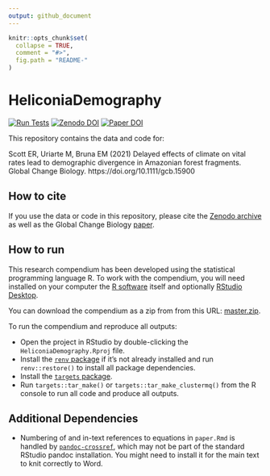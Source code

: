 ```yaml
---
output: github_document
---
```


<!-- README.md is generated from README.Rmd. Please edit that file -->

```r
knitr::opts_chunk$set(
  collapse = TRUE,
  comment = "#>",
  fig.path = "README-"
)
```

# HeliconiaDemography

<!-- badges: start -->

[![Run Tests](https://github.com/BrunaLab/HeliconiaDemography/actions/workflows/run-testthat.yaml/badge.svg)](https://github.com/BrunaLab/HeliconiaDemography/actions/workflows/run-testthat.yaml) [![Zenodo DOI](https://zenodo.org/badge/289078614.svg)](https://zenodo.org/badge/latestdoi/289078614) [![Paper DOI](https://img.shields.io/badge/DOI-10.1111%2Fgcb.15900-blue)](https://doi.org/10.1111/gcb.15900)


<!-- badges: end -->

This repository contains the data and code for:

Scott ER, Uriarte M, Bruna EM (2021) Delayed effects of climate on vital rates lead to demographic divergence in Amazonian forest fragments. Global Change Biology. https://doi.org/10.1111/gcb.15900

## How to cite

If you use the data or code in this repository, please cite the [Zenodo archive](https://zenodo.org/badge/latestdoi/289078614) as well as the Global Change Biology [paper](https://doi.org/10.1111/gcb.15900).

## How to run

This research compendium has been developed using the statistical programming language R.
To work with the compendium, you will need installed on your computer the [R software](https://cloud.r-project.org/) itself and optionally [RStudio Desktop](https://rstudio.com/products/rstudio/download/).

You can download the compendium as a zip from from this URL: [master.zip](/archive/master.zip).

To run the compendium and reproduce all outputs:

-   Open the project in RStudio by double-clicking the `HeliconiaDemography.Rproj` file.
-   Install the [`renv` package](https://rstudio.github.io/renv/articles/renv.html) if it's not already installed and run `renv::restore()` to install all package dependencies.
-   Install the [`targets` package](https://docs.ropensci.org/targets/).
-   Run `targets::tar_make()` or `targets::tar_make_clustermq()` from the R console to run all code and produce all outputs.


## Additional Dependencies

-   Numbering of and in-text references to equations in `paper.Rmd` is handled by [`pandoc-crossref`](https://github.com/lierdakil/pandoc-crossref), which may not be part of the standard RStudio pandoc installation. You might need to install it for the main text to knit correctly to Word.

